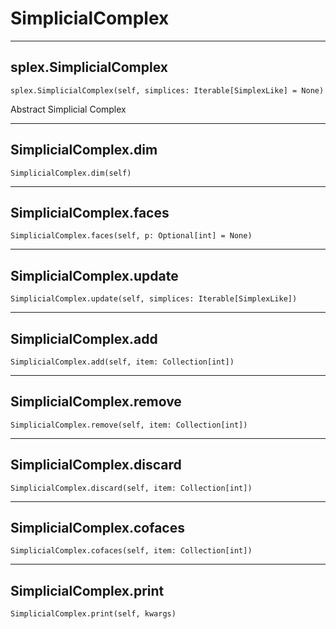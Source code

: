 # SimplicialComplex

 --- 

## splex.SimplicialComplex { #splex.SimplicialComplex }

`splex.SimplicialComplex(self, simplices: Iterable[SimplexLike] = None)`

Abstract Simplicial Complex

 --- 

## SimplicialComplex.dim { #SimplicialComplex.dim }

`SimplicialComplex.dim(self)`

 --- 

## SimplicialComplex.faces { #SimplicialComplex.faces }

`SimplicialComplex.faces(self, p: Optional[int] = None)`

 --- 

## SimplicialComplex.update { #SimplicialComplex.update }

`SimplicialComplex.update(self, simplices: Iterable[SimplexLike])`

 --- 

## SimplicialComplex.add { #SimplicialComplex.add }

`SimplicialComplex.add(self, item: Collection[int])`

 --- 

## SimplicialComplex.remove { #SimplicialComplex.remove }

`SimplicialComplex.remove(self, item: Collection[int])`

 --- 

## SimplicialComplex.discard { #SimplicialComplex.discard }

`SimplicialComplex.discard(self, item: Collection[int])`

 --- 

## SimplicialComplex.cofaces { #SimplicialComplex.cofaces }

`SimplicialComplex.cofaces(self, item: Collection[int])`

 --- 

## SimplicialComplex.print { #SimplicialComplex.print }

`SimplicialComplex.print(self, kwargs)`